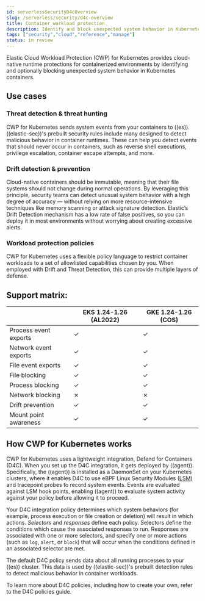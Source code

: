 ```yaml
---
id: serverlessSecurityD4cOverview
slug: /serverless/security/d4c-overview
title: Container workload protection
description: Identify and block unexpected system behavior in Kubernetes containers.
tags: ["security","cloud","reference","manage"]
status: in review
---
```


<DocBadge template="technical preview" />
<div id="d4c-overview"></div>

Elastic Cloud Workload Protection (CWP) for Kubernetes provides cloud-native runtime protections for containerized environments by identifying and optionally blocking unexpected system behavior in Kubernetes containers.

<div id="d4c-use-cases"></div>

## Use cases

### Threat detection & threat hunting
CWP for Kubernetes sends system events from your containers to ((es)). ((elastic-sec))'s prebuilt security rules include many designed to detect malicious behavior in container runtimes. These can help you detect events that should never occur in containers, such as reverse shell executions, privilege escalation, container escape attempts, and more.

### Drift detection & prevention
Cloud-native containers should be immutable, meaning that their file systems should not change during normal operations. By leveraging this principle, security teams can detect unusual system behavior with a high degree of accuracy — without relying on more resource-intensive techniques like memory scanning or attack signature detection. Elastic’s Drift Detection mechanism has a low rate of false positives, so you can deploy it in most environments without worrying about creating excessive alerts.

### Workload protection policies
CWP for Kubernetes uses a flexible policy language to restrict container workloads to a set of allowlisted capabilities chosen by you. When employed with Drift and Threat Detection, this can provide multiple layers of defense.

## Support matrix:
|  | EKS 1.24-1.26 (AL2022) | GKE 1.24-1.26 (COS) |
|---|---|---|
| Process event exports | ✓ | ✓ |
| Network event exports | ✓ | ✓ |
| File event exports | ✓ | ✓ |
| File blocking | ✓ | ✓ |
| Process blocking | ✓ | ✓ |
| Network blocking | ✗ | ✗ |
| Drift prevention | ✓ | ✓ |
| Mount point awareness | ✓ | ✓ |

## How CWP for Kubernetes works
CWP for Kubernetes uses a lightweight integration, Defend for Containers (D4C). When you set up the D4C integration, it gets deployed by ((agent)). Specifically, the ((agent)) is installed as a DaemonSet on your Kubernetes clusters, where it enables D4C to use eBPF Linux Security Modules ([LSM](https://docs.kernel.org/bpf/prog_lsm.html)) and tracepoint probes to record system events. Events are evaluated against LSM hook points, enabling ((agent)) to evaluate system activity against your policy before allowing it to proceed.

Your D4C integration policy determines which system behaviors (for example, process execution or file creation or deletion) will result in which actions. _Selectors_ and _responses_ define each policy. Selectors define the conditions which cause the associated responses to run. Responses are associated with one or more selectors, and specify one or more actions (such as `log`, `alert`, or `block`) that will occur when the conditions defined in an associated selector are met.

The default D4C policy sends data about all running processes to your ((es)) cluster. This data is used by ((elastic-sec))'s prebuilt detection rules to detect malicious behavior in container workloads.

<DocCallOut title="Important" color="warning">
To learn more about D4C policies, including how to create your own, refer to the <DocLink id="serverlessSecurityD4cPolicyGuide">D4C policies guide</DocLink>.
</DocCallOut>

